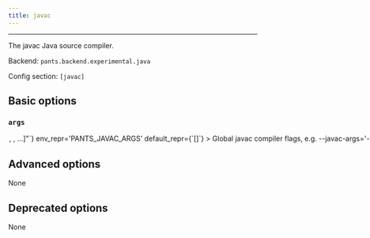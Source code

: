 ```yaml
---
title: javac
---
```



---

The javac Java source compiler.

Backend: <span className="color--primary">`pants.backend.experimental.java`</span>

Config section: <span className="color--primary">`[javac]`</span>

<span className={styles.options}>

## Basic options

### `args`

<Option
  cli_repr={`--javac-args="[<shell_str>, <shell_str>, ...]"`}
  env_repr='PANTS_JAVAC_ARGS'
  default_repr={`[]`}
>

Global `javac` compiler flags, e.g. `--javac-args='-g -deprecation'`.

</Option>

## Advanced options

None

## Deprecated options

None

</span>
